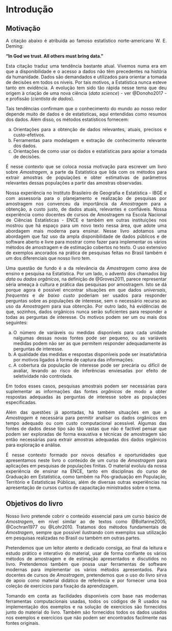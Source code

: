 # Introdução {#introduc}
<div style="text-align: justify">
## Motivação

A citação abaixo é atribuída ao famoso estatístico norte-americano W. E. Deming:

**“In God we trust. All others must bring data.”**

Esta citação traduz uma tendência bastante atual. Vivemos numa era em que a disponibilidade e o acesso a dados não têm precedentes na história da humanidade. Dados são demandados e utilizados para orientar a tomada de decisões em todos os níveis. Por tais motivos, a Estatística nunca esteve tanto em evidência. A evolução tem sido tão rápida nesse tema que deu origem à criação de uma nova ciência (*data science*) - ver @Donoho2017 - e profissão (*cientista de dados*). 

Tais tendências confirmam que o conhecimento do mundo ao nosso redor depende muito de dados e de estatísticas, aqui entendidas como resumos dos dados. Além disso, os métodos estatísticos fornecem:

a) Orientações para a obtenção de dados relevantes, atuais, precisos e custo-efetivos.
b) Ferramentas para modelagem e extração de conhecimento relevante dos dados.
c) Orientações de como usar os dados e estatísticas para apoiar a tomada de decisões.

É nesse contexto que se coloca nossa motivação para escrever um livro sobre *Amostragem*, a parte da Estatística que lida com os métodos para extrair amostras de populações e obter estimativas de parâmetros relevantes dessas populações a partir das amostras observadas.

Nossa experiência no Instituto Brasileiro de Geografia e Estatística - IBGE e com assessoria para o planejamento e realização de pesquisas por amostragem nos convenceu da importância da *Amostragem* para a obtenção, a custo justo, de dados atuais, relevantes e confiáveis. Nossa experiência como docentes de cursos de Amostragem na Escola Nacional de Ciências Estatísticas - ENCE e também em outras instituições nos mostrou que há espaço para um novo texto nessa área, que adote uma abordagem mais moderna para ensinar. Nesse livro adotamos uma abordagem que faz uso da ampla disponibilidade de dados públicos e de software aberto e livre para mostrar como fazer para implementar os vários métodos de amostragem e de estimação cobertos no texto. O uso extensivo de exemplos ancorados na prática de pesquisas feitas no Brasil também é um dos diferenciais que nosso livro tem.

Uma questão de fundo é a da relevância da *Amostragem* como área de ensino e pesquisa na Estatística. Por um lado, o advento dos chamados *big data* ou *dados orgânicos*, na definição de @Groves2011, parece representar séria ameaça à cultura e prática das pesquisas por amostragem. Isto se dá porque agora é possível encontrar situações em que dados *universais*, *frequentes* e *de baixo custo* poderiam ser usados para responder perguntas sobre as populações de interesse, sem o necessário recurso ao uso da *Amostragem* para sua obtenção. Por outro lado, há evidências de que, sozinhos, dados orgânicos nunca serão suficientes para responder a todas as perguntas de interesse. Os motivos podem ser um ou mais dos seguintes:

a) O número de variáveis ou medidas disponíveis para cada unidade nalgumas dessas novas fontes pode ser pequeno, ou as variáveis medidas podem não ser as que permitem responder adequadamente às perguntas de interesse. 
b) A qualidade das medidas e respostas disponíveis pode ser insatisfatória por motivos ligados à forma de captura das informações.  
c) A cobertura da população de interesse pode ser precária ou difícil de avaliar, levando ao risco de inferências enviesadas por efeito de seletividade não controlada. 

Em todos esses casos, pesquisas amostrais podem ser necessárias para suplementar as informações das fontes *orgânicas* de modo a obter respostas adequadas às perguntas de interesse sobre as populações especificadas. 

Além das questões já apontadas, há também situações em que a *Amostragem* é necessária para permitir analisar os dados orgânicos em tempo adequado ou com custo computacional acessível. Algumas das fontes de dados desse tipo são tão vastas que não é factível pensar que podem ser exploradas de forma exaustiva e técnicas de amostragem são então necessárias para extrair amostras adequadas dos dados orgânicos para exploração e análise.

É nesse contexto formado por novos desafios e oportunidades que apresentamos neste livro o conteúdo de um curso de *Amostragem* para aplicações em pesquisas de populações finitas. O material evoluiu da nossa experiência de ensinar na ENCE, tanto em disciplinas do curso de Graduação em Estatística, como também na Pós-graduação em População, Território e Estatísticas Públicas, além de diversas outras experiências na apresentação de cursos curtos de capacitação ministrados sobre o tema.

## Objetivos do livro

Nosso livro pretende cobrir o conteúdo essencial para um curso básico de *Amostragem*, em nível similar ao de textos como @Bolfarine2005, @Cochran1977 ou @Lohr2010. Tratamos dos métodos fundamentais de *Amostragem*, sempre que possível ilustrando com exemplos sua utilização em pesquisas realizadas no Brasil ou também em outras partes.

Pretendemos que um leitor atento e dedicado consiga, ao final da leitura e estudo prático e interativo do material, usar de forma confiante os vários métodos de amostragem e de estimação apresentados e discutidos no livro. Pretendemos também que possa usar ferramentas de software modernas para implementar os vários métodos apresentados. Para docentes de cursos de *Amostragem*, pretendemos que o uso do livro sirva de apoio como material didático de referência e por fornecer uma boa coleção de exercícios para fixação da aprendizagem. 

Tomando em conta as facilidades disponíveis com base nas modernas ferramentas computacionais usadas, todos os códigos de R usados na implementação dos exemplos e na solução de exercícios são fornecidos junto do material do livro. Também são fornecidos todos os dados usados nos exemplos e exercícios que não podem ser encontrados facilmente nas fontes originais.
